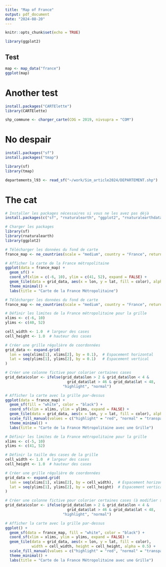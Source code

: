 ```yaml
---
title: "Map of France"
output: pdf_document
date: "2024-08-20"
---
```


```r
knitr::opts_chunk$set(echo = TRUE)
```

```r
library(ggplot2)
```


## Test

```r
map <- map_data("france")
ggplot(map)
```


# Another test

```r
install.packages("CARTElette")
library(CARTElette)
```

```r
shp_commune <- charger_carte(COG = 2019, nivsupra = "COM")
```

# No despair

```r
install.packages("sf")
install.packages("tmap")
```

```r
library(sf)
library(tmap)
```

```r
departements_l93 <- read_sf("~/work/Sim_article2024/DEPARTEMENT.shp")
```

# The cat

```r
# Installer les packages nécessaires si vous ne les avez pas déjà
install.packages(c("sf", "rnaturalearth", "ggplot2", "rnaturalearthdata"))

# Charger les packages
library(sf)
library(rnaturalearth)
library(ggplot2)
```

```r
# Télécharger les données du fond de carte
france_map <- ne_countries(scale = "medium", country = "France", returnclass = "sf")

# Afficher la carte de la France métropolitaine
ggplot(data = france_map) +
  geom_sf() +
  coord_sf(xlim = c(-6, 10), ylim = c(41, 52), expand = FALSE) +
  geom_tile(data = grid_data, aes(x = lon, y = lat, fill = color), alpha = 0.5) +
  theme_minimal() +
  labs(title = "Carte de la France Métropolitaine")

```

```r

# Télécharger les données du fond de carte
france_map <- ne_countries(scale = "medium", country = "France", returnclass = "sf")

# Définir les limites de la France métropolitaine pour la grille
xlims <- c(-6, 10)
ylims <- c(40, 52)

cell_width <- 1.0  # largeur des cases
cell_height <- 1.0  # hauteur des cases

# Créer une grille régulière de coordonnées
grid_data <- expand.grid(
  lon = seq(xlims[1], xlims[2], by = 0.1),  # Espacement horizontal
  lat = seq(ylims[1], ylims[2], by = 0.1)   # Espacement vertical
)

# Créer une colonne fictive pour colorier certaines cases
grid_data$color <- ifelse(grid_data$lon > 2 & grid_data$lon < 4 & 
                            grid_data$lat > 46 & grid_data$lat < 48, 
                          "highlight", "normal")

# Afficher la carte avec la grille par-dessus
ggplot(data = france_map) +
  geom_sf(fill = "white", color = "black") +
  coord_sf(xlim = xlims, ylim = ylims, expand = FALSE) +
  geom_tile(data = grid_data, aes(x = lon, y = lat, fill = color), alpha = 0.5) +
  scale_fill_manual(values = c("highlight" = "red", "normal" = "transparent")) +
  theme_minimal() +
  labs(title = "Carte de la France Métropolitaine avec une Grille")

```

```r
# Définir les limites de la France métropolitaine pour la grille
xlims <- c(-5, 10)
ylims <- c(41, 52)

# Définir la taille des cases de la grille
cell_width <- 1.0  # largeur des cases
cell_height <- 1.0  # hauteur des cases

# Créer une grille régulière de coordonnées
grid_data <- expand.grid(
  lon = seq(xlims[1], xlims[2], by = cell_width),  # Espacement horizontal
  lat = seq(ylims[1], ylims[2], by = cell_height)  # Espacement vertical
)

# Créer une colonne fictive pour colorier certaines cases (à modifier selon vos besoins)
grid_data$color <- ifelse(grid_data$lon > 2 & grid_data$lon < 4 & 
                            grid_data$lat > 46 & grid_data$lat < 48, 
                          "highlight", "normal")

# Afficher la carte avec la grille par-dessus
ggplot() +
  geom_sf(data = france_map, fill = "white", color = "black") +
  coord_sf(xlim = xlims, ylim = ylims, expand = FALSE) +
  geom_tile(data = grid_data, aes(x = lon, y = lat, fill = color), 
            width = cell_width, height = cell_height, alpha = 0.5) +
  scale_fill_manual(values = c("highlight" = "red", "normal" = "transparent")) +
  theme_minimal() +
  labs(title = "Carte de la France Métropolitaine avec une Grille")

```





